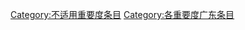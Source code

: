 {{catmore1|[[Wikipedia:广东专题|Wikipedia:广东专题]]}}
{{Articles by Importance|topic=广东|format=toc}}
{{Wikipedia category}}
{{emptycat}}
{{CategoryTOC}}

[[Category:不适用重要度条目|Category:不适用重要度条目]]
[[Category:各重要度广东条目|Category:各重要度广东条目]]